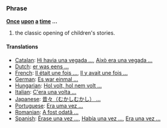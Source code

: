 ===Phrase===
'''[[Once]] [[upon]] [[a]] [[time]] ...'''

# the classic opening of children's stories.

====Translations====
*[[Catalan]]: [[Hi havia una vegada ...]], [[Això era una vegada ...]]
*[[Dutch]]: [[er was eens ...]]
*[[French]]: [[Il était une fois ...]], [[Il y avait une fois ...]]
*[[German]]: [[Es war einmal ...]]
*[[Hungarian]]: [[Hol volt, hol nem volt ...]]
*[[Italian]]: [[C'era una volta ...]]
*[[Japanese]]: [[昔々（むかしむかし） ...]]
*[[Portuguese]]: [[Era uma vez ...]]
*[[Romanian]]: [[A fost odată ...]]
*[[Spanish]]: [[Érase una vez ...]], [[Había una vez ...]], [[Era una vez ...]]